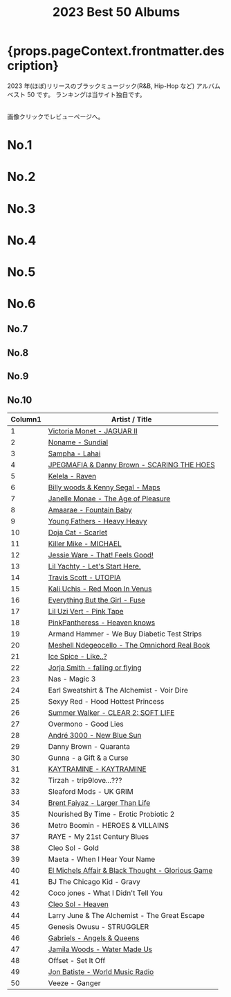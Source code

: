 ﻿---
title: 2023 Best 50 Albums
tabs: ["2023", "2022", "2021", "2020", "2019", "2018", "2017", "2016"]
description: 2023 Black Music Best 50 Albums by planet.ky
keywords: "2023, album best 50, CD best 50, black music, Hip-Hop, Rap, Soul, R&B"
---




<h1> {props.pageContext.frontmatter.description} </h1>

<PageDescription>

2023 年(ほぼ)リリースのブラックミュージック(R&B, Hip-Hop など) アルバム ベスト 50 です。
ランキングは当サイト独自です。

<br />
画像クリックでレビューページへ。

</PageDescription>

<Row>
  <Column colMd={2} colLg={3} noGutterMdLeft>
    <h1>No.1</h1>
    <Review1 />
  </Column>
  <Column colMd={2} colLg={3} noGutterMdLeft>
    <h1>No.2</h1>
    <Review2 />
  </Column>
  <Column colMd={2} colLg={3} noGutterMdLeft>
    <h1>No.3</h1>
    <Review3 />
  </Column>
</Row>

<Row>
  <Column colMd={2} colLg={3} noGutterMdLeft>
    <h1>No.4</h1>
    <Review4 />
  </Column>
  <Column colMd={2} colLg={3} noGutterMdLeft>
    <h1>No.5</h1>
    <Review5 />
  </Column>
  <Column colMd={2} colLg={3} noGutterMdLeft>
    <h1>No.6</h1>
    <Review6 />
  </Column>
</Row>

<Row>
  <Column colMd={2} colLg={2} noGutterMdLeft>
    <h2>No.7</h2>
    <Review7 />
  </Column>
  <Column colMd={2} colLg={2} noGutterMdLeft>
    <h2>No.8</h2>
    <Review8 />
  </Column>
  <Column colMd={2} colLg={2} noGutterMdLeft>
    <h2>No.9</h2>
    <Review9 />
  </Column>
  <Column colMd={2} colLg={2} noGutterMdLeft>
    <h2>No.10</h2>
    <Review10 />
  </Column>
</Row>

| Column1 | Artist / Title                                                                              |
| ------- | ------------------------------------------------------------------------------------------- |
| 1       | [Victoria Monet - JAGUAR II](/review/victoriamonet2L/)                                      |
| 2       | [Noname - Sundial](/review/noname3L/)                                                       |
| 3       | [Sampha - Lahai](/review/sampha2L/)                                                         |
| 4       | [JPEGMAFIA & Danny Brown - SCARING THE HOES](/review/jpegmafia_dannybrown1L/)               |
| 5       | [Kelela - Raven](/review/kelela3L/)                                                         |
| 6       | [Billy woods & Kenny Segal - Maps](/review/billywoodskennysegal1L/)                         |
| 7       | [Janelle Monae - The Age of Pleasure](/review/janellemonae4L/)                              |
| 8       | [Amaarae - Fountain Baby](/review/amaarae1L/)                                               |
| 9       | [Young Fathers - Heavy Heavy](/review/youngfathers3L/)                                      |
| 10      | [Doja Cat - Scarlet](/review/dojacat2L/)                                                    |
| 11      | [Killer Mike - MICHAEL](/review/killermike2L)                                               |
| 12      | [Jessie Ware - That! Feels Good!](/review/jessieware5L/)                                    |
| 13      | [Lil Yachty - Let's Start Here.](/review/lilyachty2L/)                                      |
| 14      | [Travis Scott - UTOPIA](/review/travisscott4L/)                                             |
| 15      | [Kali Uchis - Red Moon In Venus](/review/kaliuchis2L/)                                      |
| 16      | [Everything But the Girl - Fuse](/review/everythingbutthegirl1L/)                           |
| 17      | [Lil Uzi Vert - Pink Tape](/review/liluzivert3L/)                                           |
| 18      | [PinkPantheress - Heaven knows](/review/pinkpantheress2L)                                   |
| 19      | Armand Hammer - We Buy Diabetic Test Strips                                                 |
| 20      | [Meshell Ndegeocello - The Omnichord Real Book](/review/ndegeocello5L/)                     |
| 21      | [Ice Spice - Like..?](/review/icespice1L/)                                                  |
| 22      | [Jorja Smith - falling or flying](/review/jorjasmith3L/)                                    |
| 23      | Nas - Magic 3                                                                               |
| 24      | Earl Sweatshirt & The Alchemist - Voir Dire                                                 |
| 25      | Sexyy Red - Hood Hottest Princess                                                           |
| 26      | [Summer Walker - CLEAR 2: SOFT LIFE](/review/summerwalker3L/)                               |
| 27      | Overmono - Good Lies                                                                        |
| 28      | [André 3000 - New Blue Sun](/review/andre30001L/)                                           |
| 29      | Danny Brown - Quaranta                                                                      |
| 30      | Gunna - a Gift & a Curse                                                                    |
| 31      | [KAYTRAMINE - KAYTRAMINE](/review/kaytramine1L/)                                            |
| 32      | Tirzah - trip9love...???                                                                    |
| 33      | Sleaford Mods - UK GRIM                                                                     |
| 34      | [Brent Faiyaz - Larger Than Life](/review/brentfaiyaz2L/)                                   |
| 35      | Nourished By Time - Erotic Probiotic 2                                                      |
| 36      | Metro Boomin - HEROES & VILLAINS                                                            |
| 37      | RAYE - My 21st Century Blues                                                                |
| 38      | Cleo Sol - Gold                                                                             |
| 39      | Maeta - When I Hear Your Name                                                               |
| 40      | [El Michels Affair & Black Thought - Glorious Game](/review/elmichelsaffairblackthought1L/) |
| 41      | BJ The Chicago Kid - Gravy                                                                  |
| 42      | Coco jones - What I Didn't Tell You                                                         |
| 43      | [Cleo Sol - Heaven](/review/cleosol2L/)                                                     |
| 44      | Larry June & The Alchemist - The Great Escape                                               |
| 45      | Genesis Owusu - STRUGGLER                                                                   |
| 46      | [Gabriels - Angels & Queens](/review/gabriels1L/)                                           |
| 47      | [Jamila Woods - Water Made Us](/review/jamilawoods3L/)                                      |
| 48      | Offset - Set It Off                                                                         |
| 49      | [Jon Batiste - World Music Radio](/review/jonbatiste2L/)                                    |
| 50      | Veeze - Ganger                                                                              |
